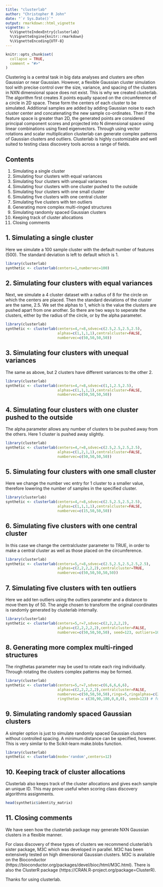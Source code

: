 ```yaml
---
title: "clusterlab"
author: "Christopher R John"
date: "`r Sys.Date()`"
output: rmarkdown::html_vignette
vignette: >
  %\VignetteIndexEntry{clusterlab}
  %\VignetteEngine{knitr::rmarkdown}
  %\VignetteEncoding{UTF-8}
---
```


```r
knitr::opts_chunk$set(
  collapse = TRUE,
  comment = "#>"
)
```

Clustering is a central task in big data analyses and clusters are often Gaussian or near Gaussian. However, a flexible Gaussian cluster simulation tool with precise control over the size, variance, and spacing of the clusters in NXN dimensional space does not exist. This is why we created clusterlab. The algorithm first creates X points equally spaced on the circumference of a circle in 2D space. These form the centers of each cluster to be simulated. Additional samples are added by adding Gaussian noise to each cluster center and concatenating the new sample co-ordinates. Then if the feature space is greater than 2D, the generated points are considered principal component scores and projected into N dimensional space using linear combinations using fixed eigenvectors. Through using vector rotations and scalar multiplication clusterlab can generate complex patterns of Gaussian clusters and outliers. Clusterlab is highly customizable and well suited to testing class discovery tools across a range of fields.

## Contents

1. Simulating a single cluster
2. Simulating four clusters with equal variances
3. Simulating four clusters with unequal variances
4. Simulating four clusters with one cluster pushed to the outside
5. Simulating four clusters with one small cluster
6. Simulating five clusters with one central cluster
7. Simulating five clusters with ten outliers
8. Generating more complex multi-ringed structures
9. Simulating randomly spaced Gaussian clusters
10. Keeping track of cluster allocations
11. Closing comments

## 1. Simulating a single cluster

Here we simulate a 100 sample cluster with the default number of features (500). The standard deviation is left to default which is 1.

```r
library(clusterlab)
synthetic <- clusterlab(centers=1,numbervec=100)
```

## 2. Simulating four clusters with equal variances

Next, we simulate a 4 cluster dataset with a radius of 8 for the circle on which the centers are placed. Then the standard deviations of the cluster are the same, 2.5. We set the alphas to 1, which is the value the clusters are pushed apart from one another. So there are two ways to seperate the clusters, either by the radius of the circle, or by the alpha parameter.

```r
library(clusterlab)
synthetic <- clusterlab(centers=4,r=8,sdvec=c(2.5,2.5,2.5,2.5),   
                        alphas=c(1,1,1,1),centralcluster=FALSE,   
                        numbervec=c(50,50,50,50))
```

## 3. Simulating four clusters with unequal variances

The same as above, but 2 clusters have different variances to the other 2.

```r
library(clusterlab)
synthetic <- clusterlab(centers=4,r=8,sdvec=c(1,1,2.5,2.5),   
                        alphas=c(1,1,1,1),centralcluster=FALSE,   
                        numbervec=c(50,50,50,50))
```

## 4. Simulating four clusters with one cluster pushed to the outside

The alpha parameter allows any number of clusters to be pushed away from the others. Here 1 cluster is pushed away slightly.

```r
library(clusterlab)
synthetic <- clusterlab(centers=4,r=8,sdvec=c(2.5,2.5,2.5,2.5),   
                        alphas=c(1,2,1,1),centralcluster=FALSE,   
                        numbervec=c(50,50,50,50))
```

## 5. Simulating four clusters with one small cluster

Here we change the number vec entry for 1 cluster to a smaller value, therefore lowering the number of samples in the specified cluster.

```r
library(clusterlab)
synthetic <- clusterlab(centers=4,r=8,sdvec=c(2.5,2.5,2.5,2.5),   
                        alphas=c(1,1,1,1),centralcluster=FALSE,   
                        numbervec=c(15,50,50,50))
```

## 6. Simulating five clusters with one central cluster

In this case we change the centralcluster parameter to TRUE, in order to make a central cluster as well as those placed on the circumference.

```r
library(clusterlab)
synthetic <- clusterlab(centers=5,r=8,sdvec=c(2.5,2.5,2.5,2.5,2.5),   
                        alphas=c(2,2,2,2,2),centralcluster=TRUE,   
                        numbervec=c(50,50,50,50,50))
```

## 7. Simulating five clusters with ten outliers

Here we add ten outliers using the outliers parameter and a distance to move them by of 50. The angle chosen to transform the original coordinates is randomly generated by clusterlab internally.

```r
library(clusterlab)
synthetic <- clusterlab(centers=5,r=7,sdvec=c(2,2,2,2,2),   
                        alphas=c(2,2,2,2,2),centralcluster=FALSE,   
                        numbervec=c(50,50,50,50), seed=123, outliers=10, outlierdist = 20)
```

## 8. Generating more complex multi-ringed structures

The ringthetas parameter may be used to rotate each ring individually. Through rotating the clusters complex patterns may be formed.

```r
library(clusterlab)
synthetic <- clusterlab(centers=5,r=7,sdvec=c(6,6,6,6,6),   
                        alphas=c(2,2,2,2,2),centralcluster=FALSE,   
                        numbervec=c(50,50,50,50),rings=5,ringalphas=c(2,4,6,8,10,12), 
                        ringthetas = c(30,90,180,0,0,0), seed=123) # for a six cluster solution)
```

## 9. Simulating randomly spaced Gaussian clusters

A simpler option is just to simulate randomly spaced Gaussian clusters without controlled spacing. A minimum distance can be specified, however. This is very similar to the Scikit-learn make.blobs function.

```r
library(clusterlab)
synthetic <- clusterlab(mode='random',centers=12)
```

## 10. Keeping track of cluster allocations

Clusterlab also keeps track of the cluster allocations and gives each sample an unique ID. This may prove useful when scoring class discovery algorithms assignments.

```r
head(synthetic$identity_matrix)
```

## 11. Closing comments

We have seen how the clusterlab package may generate NXN Gaussian clusters in a flexible manner.

For class discovery of these types of clusters we recommend clusterlab's sister package, M3C which was developed in parallel. M3C has been extensively tested on high dimensional Gaussian clusters. M3C is available on the Bioconductor (https://bioconductor.org/packages/devel/bioc/html/M3C.html). There is also the ClusterR package (https://CRAN.R-project.org/package=ClusterR).

Thanks for using clusterlab.